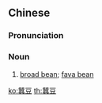 {{also|蚕豆}}
==Chinese==
{{zh-forms|s=蚕豆}}

===Pronunciation===
{{zh-pron
|m=cándòu
|c=caam4 dau6-2
|cat=n
}}

===Noun===
{{zh-noun}}

# [[broad bean]]; [[fava bean]]

[[ko:蠶豆]]
[[th:蠶豆]]